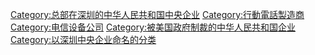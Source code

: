 {{Catmore}}

[[Category:总部在深圳的中华人民共和国中央企业|Category:总部在深圳的中华人民共和国中央企业]]
[[Category:行動電話製造商|Category:行動電話製造商]]
[[Category:电信设备公司|Category:电信设备公司]]
[[Category:被美国政府制裁的中华人民共和国企业|Category:被美国政府制裁的中华人民共和国企业]]
[[Category:以深圳中央企业命名的分类|Category:以深圳中央企业命名的分类]]